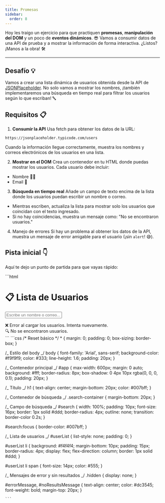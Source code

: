 ```yaml
---
title: Promesas
sidebar:
  order: 8
---
```



Hoy les traigo un ejercicio para que practiquen **promesas**, **manipulación del DOM** y un poco de **eventos dinámicos**. 😎 Vamos a consumir datos de una API de prueba y a mostrar la información de forma interactiva. ¿Listos? ¡Manos a la obra! 🛠️

---

## Desafío 💡

Vamos a crear una lista dinámica de usuarios obtenida desde la API de [JSONPlaceholder](https://jsonplaceholder.typicode.com/). No solo vamos a mostrar los nombres, ¡también implementaremos una búsqueda en tiempo real para filtrar los usuarios según lo que escriban! 🔤

## Requisitos 📋

1. **Consumir la API**
   Usa fetch para obtener los datos de la URL:

```plaintext
https://jsonplaceholder.typicode.com/users
```

Cuando la información llegue correctamente, muestra los nombres y correos electrónicos de los usuarios en una lista.

2. **Mostrar en el DOM**
   Crea un contenedor en tu HTML donde puedas mostrar los usuarios. Cada usuario debe incluir:

- Nombre 🧑‍💻
- Email 📧

3. **Búsqueda en tiempo real**
   Añade un campo de texto encima de la lista donde los usuarios puedan escribir un nombre o correo.

- Mientras escriben, actualiza la lista para mostrar solo los usuarios que coincidan con el texto ingresado.
- Si no hay coincidencias, muestra un mensaje como: "No se encontraron usuarios."

4. Manejo de errores
   Si hay un problema al obtener los datos de la API, muestra un mensaje de error amigable para el usuario (¡sin `alert`! 😅).

## Pista inicial 👇

Aquí te dejo un punto de partida para que vayas rápido:

<Tabs>
  <TabItem label="HTML">
  ```html
  <!DOCTYPE html>
<html lang="en">
<head>
  <meta charset="UTF-8">
  <meta name="viewport" content="width=device-width, initial-scale=1.0">
  <title>Lista de Usuarios</title>
  <link rel="stylesheet" href="styles.css">
</head>
<body>
  <div id="app">
    <h1>📋 Lista de Usuarios</h1>
    <div class="search-container">
      <input 
        type="text" 
        id="search" 
        placeholder="Escribe un nombre o correo..." 
        aria-label="Buscar usuarios"
      />
    </div>
    <ul id="userList"></ul>
    <div id="errorMessage" class="hidden">❌ Error al cargar los usuarios. Intenta nuevamente.</div>
    <div id="noResultsMessage" class="hidden">🔍 No se encontraron usuarios.</div>
  </div>
</body>
</html>
  ```
  </TabItem>
  <TabItem label="CSS">
  ```css
    /* Reset básico */
* {
  margin: 0;
  padding: 0;
  box-sizing: border-box;
}

/_ Estilo del body _/
body {
font-family: 'Arial', sans-serif;
background-color: #f9f9f9;
color: #333;
line-height: 1.6;
padding: 20px;
}

/_ Contenedor principal _/
#app {
max-width: 600px;
margin: 0 auto;
background: #fff;
border-radius: 8px;
box-shadow: 0 4px 10px rgba(0, 0, 0, 0.1);
padding: 20px;
}

/_ Título _/
h1 {
text-align: center;
margin-bottom: 20px;
color: #007bff;
}

/_ Contenedor de búsqueda _/
.search-container {
margin-bottom: 20px;
}

/_ Campo de búsqueda _/
#search {
width: 100%;
padding: 10px;
font-size: 16px;
border: 1px solid #ddd;
border-radius: 4px;
outline: none;
transition: border-color 0.2s;
}

#search:focus {
border-color: #007bff;
}

/_ Lista de usuarios _/
#userList {
list-style: none;
padding: 0;
}

#userList li {
background: #f4f4f4;
margin-bottom: 10px;
padding: 15px;
border-radius: 4px;
display: flex;
flex-direction: column;
border: 1px solid #ddd;
}

#userList li span {
font-size: 14px;
color: #555;
}

/_ Mensajes de error y sin resultados _/
.hidden {
display: none;
}

#errorMessage,
#noResultsMessage {
text-align: center;
color: #dc3545;
font-weight: bold;
margin-top: 20px;
}

    ```

  </TabItem>
  
</Tabs>
